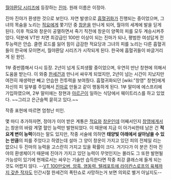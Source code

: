 [[월야환담 시리즈]]에 등장하는 [[진마]]. 원래 이름은 이정아.

진마 진야가 환생한 것으로 보인다. 자연 발생으로 [[흡혈귀]]화가 진행되는 중이었으며, 그녀의 목숨을 노리는 [[적요]]에게 쫓기던 중 [[창운]]을 만나게 되어, 월야의 세계에 발을 딛게 된다. 이후 적요와 창운이 공멸하면서 죽기 직전에 창운이 양쪽의 피를 모두 계승시켜주었다. 덕분에 VT만 치면 최강급인 100만 이상이 되는 진마가 되나, 평범한 여성답게 전투능력은 안습. 클랜 로드를 잃어 힘이 급감한 적요당과 그녀의 피를 노리는 다른 흡혈귀들이 한국에 모이면서, 월야환담 시리즈가 시작되게 된다. 한국에 흡혈귀들이 바글거리게 된 원인.

1부 중반쯤해서 다시 등장. 2년이 넘게 도피생활 중이었으며, 우연히 만난 창현에 의해서 도움을 받는다. 이 와중 [[한세건]]과 만나서 싸우게 되었지만, 2년이 넘는 시간이 지났지만 여전히 재생력만 빼고 안습한 전투력을 보여줬다. 흡혈귀화되던 [wiki:"창영" 창현]에게 자신의 피 일부를 주입해서 [[진마]]로 만들고 같이 행동하게 된다. 1부 말미에 에스프리에 가입하였으며, 2부 말미에는 창현과 [[아르곤]]이 일하는 식당에서 웨이트리스를 하고 있었다. 
~~그리고 은근슬쩍 묻히고 있다.~~

작중 표현에 따르면 엄청난 미인.

몇 마디 추가하자면, 정야가 이어 받은 계통은 [[적요]]와 [[창운]]인데 어째서인지 [[창영]]에게서는 창운의 바람 계열 혈인 능력만 발현되었다. 이 때문에 지금 이 아가씨한테 남은 건 '''적요계 변이 능력'''이라는 말도 있지만, 작중 서술에 의하면 '''태양빛 아래에서 살아남을 수 있는 만큼'''의 피를 주었다고 하였는데 설마 그 양이 창운이 가지고 있던 피의 전체일 리는 없으니 두 진마의 능력을 고스란히 가지고 있을 확률이 크다. 거기다가 이 분은 진마 진야의 환생체이기 때문에 진야가 가지고 있던 능력이 무엇인지는 몰라도 그 또한 발현될 가능성이 있기에 현재로서는 싸우는 기술만 습득한다면 작중 최강 클래스에 들게 되는 것도 어렵지 않다. --[[사혁|VT 100만오버, 암흑, 염동력, 텔레포트에 라이칸스로프의 육체까지 갖춘 작자]]도 인간시절 한세건의 폭탄쇼로 사망하는거 보면 의외로 별거 아닐지도--

